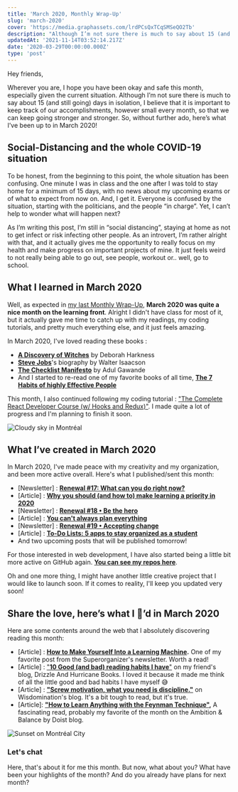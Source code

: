 ```yaml
---
title: 'March 2020, Monthly Wrap-Up'
slug: 'march-2020'
cover: 'https://media.graphassets.com/lrdPCsQxTCqSMSeQO2Tb'
description: "Although I’m not sure there is much to say about 15 (and still going) days in isolation, here is what I've been up to in March 2020."
updatedAt: '2021-11-14T03:52:14.217Z'
date: '2020-03-29T00:00:00.000Z'
type: 'post'
---
```


Hey friends,

Wherever you are, I hope you have been okay and safe this month, especially given the current situation. Although I’m not sure there is much to say about 15 (and still going) days in isolation, I believe that it is important to keep track of our accomplishments, however small every month, so that we can keep going stronger and stronger. So, without further ado, here’s what I’ve been up to in March 2020!

## Social-Distancing and the whole COVID-19 situation

To be honest, from the beginning to this point, the whole situation has been confusing. One minute I was in class and the one after I was told to stay home for a minimum of 15 days, with no news about my upcoming exams or of what to expect from now on. And, I get it. Everyone is confused by the situation, starting with the politicians, and the people “in charge”. Yet, I can’t help to wonder what will happen next?

As I’m writing this post, I’m still in “social distancing”, staying at home as not to get infect or risk infecting other people. As an introvert, I’m rather alright with that, and it actually gives me the opportunity to really focus on my health and make progress on important projects of mine. It just feels weird to not really being able to go out, see people, workout or.. well, go to school.

## What I learned in March 2020

Well, as expected in [my last Monthly Wrap-Up](/monthly-wrap-up-february-2020/), **March 2020 was quite a nice month on the learning front**. Alright I didn't have class for most of it, but it actually gave me time to catch up with my readings, my coding tutorials, and pretty much everything else, and it just feels amazing.

In March 2020, I've loved reading these books :

-   [**A Discovery of Witches**](https://amzn.to/2wMuTlT) by Deborah Harkness
-   [**Steve Jobs**](/library/books/steve-jobs)'s biography by Walter Isaacson
-   [**The Checklist Manifesto**](/library/books/checklist-manifesto) by Adul Gawande
-   And I started to re-read one of my favorite books of all time, [**The 7 Habits of highly Effective People**](https://amzn.to/3bzrJRj)

This month, I also continued following my coding tutorial : ["The Complete React Developer Course (w/ Hooks and Redux)"](https://www.udemy.com/course/react-2nd-edition/). I made quite a lot of progress and I'm planning to finish it soon.

![Cloudy sky in Montréal](https://media.graphcms.com/uemgGvsOQOeHOyrdOAtg)

## What I’ve created in March 2020

In March 2020, I've made peace with my creativity and my organization, and been more active overall. Here's what I published/sent this month:

-   \[Newsletter\] : **[Renewal #17: What can you do right now?](http://eepurl.com/gUJZ3z)**
-   \[Article\] : **[Why you should (and how to) make learning a priority in 2020](/learning-in-2020/)**
-   \[Newsletter\] : [**Renewal #18 • Be the hero**](http://eepurl.com/gVn4aH)
-   \[Article\] : [**You can't always plan everything**](/lifestyle/you-cant-always-plan-everything/)
-   \[Newsletter\] : [**Renewal #19 • Accepting change**](http://eepurl.com/gWh80n)
-   \[Article\] : [**To-Do Lists: 5 apps to stay organized as a student**](/todo-lists-apps-for-students/)
-   And two upcoming posts that will be published tomorrow!

For those interested in web development, I have also started being a little bit more active on GitHub again. [**You can see my repos here**](https://github.com/mathcrln).

Oh and one more thing, I might have another little creative project that I would like to launch soon. If it comes to reality, I'll keep you updated very soon!

## Share the love, here’s what I 💛’d in March 2020

Here are some contents around the web that I absolutely discovering reading this month:

-   \[Article\] : **[How to Make Yourself Into a Learning Machine](https://superorganizers.substack.com/p/how-to-build-a-learning-machine).** One of my favorite post from the Superorganizer's newsletter. Worth a read!
-   \[Article\] : ["**10 Good (and bad) reading habits I have**"](https://drizzleandhurricanebooks.com/2020/03/11/10-good-and-bad-reading-habits-i-have/) on my friend's blog, Drizzle And Hurricane Books. I loved it because it made me think of all the little good and bad habits I have myself 😅
-   \[Article\] : [**"Screw motivation, what you need is discipline."**](http://www.wisdomination.com/screw-motivation-what-you-need-is-discipline/) on Wisdomination's blog. It's a bit tough to read, but it's true.
-   \[Article\]: **["How to Learn Anything with the Feynman Technique"](https://doist.com/blog/feynman-technique/),** A fascinating read, probably my favorite of the month on the Ambition & Balance by Doist blog.

![Sunset on Montréal City](https://media.graphcms.com/SO1vljtoS2OBtoRBIagm)

### Let's chat

Here, that's about it for me this month. But now, what about you? What have been your highlights of the month? And do you already have plans for next month?
